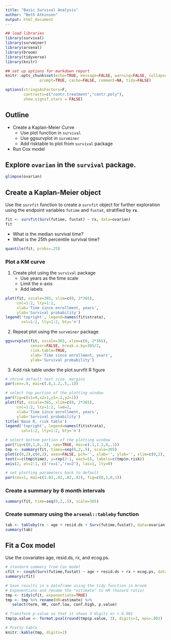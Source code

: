 ```yaml
---
title: "Basic Survival Analysis"
author: "Beth Atkinson"
output: html_document
---
```


```r
## load libraries
library(survival)
library(survminer)
library(arsenal)
library(broom)
library(tidyverse)
library(knitr)

## set up options for markdown report
knitr::opts_chunk$set(echo=TRUE, message=FALSE, warning=FALSE, collapse=TRUE,
               prompt=TRUE, cache=FALSE, comment=NA, tidy=FALSE)

options(stringsAsFactors=F,
        contrasts=c("contr.treatment","contr.poly"),
        show.signif.stars = FALSE)
```

## Outline

* Create a Kaplan-Meier Curve
  + Use plot function in `survival`
  + Use ggsurvplot in `survminer`
  + Add risktable to plot from `survival` package
  
* Run Cox model

## Explore `ovarian` in the `survival` package.

```r
glimpse(ovarian)
```

## Create a Kaplan-Meier object

Use the `survfit` function to create a `survfit` object for further exploration using the endpoint variables `futime` and `fustat`, stratified by **`rx`**.

```r
fit <- survfit(Surv(futime, fustat) ~ rx, data=ovarian)
fit
```

* What is the median survival time?
* What is the 25th percentile survival time?

```r
quantile(fit, probs=.25)
```

### Plot a KM curve

1. Create plot using the `survival` package
   + Use years as the time scale
   + Limit the x-axis
   + Add labels
   
```r
plot(fit, xscale=365, xlim=c(0, 2*365), 
     col=1:2, lty=1:2, 
     xlab='Time since enrollment, years', 
     ylab='Survival probability')
legend('topright', legend=names(fit$strata), 
       col=1:2, lty=1:2, bty='n')
```

2. Repeat plot using the `survminer` package

```r
ggsurvplot(fit, xscale=365, xlim=c(0, 2*365), 
           censor=FALSE, break.x.by=365/2,
           risk.table=TRUE,
           xlab='Time since enrollment, years', 
           ylab='Survival probability')
```

3. Add risk table under the plot.survfit R figure

```r
# shrink default text size, margins
par(cex=.9, mai=c(.8,1.2,.5,.1))

# select top portion of the plotting window 
par(fig=c(x1=0,x2=1,y1=.2,y2=1))
plot(fit, xscale=365, xlim=c(0, 2*365), 
     col=1:2, lty=1:2, lwd=2,
     xlab='Time since enrollment, years', 
     ylab='Survival probability')
title('Base R, risk table')
legend('topright', legend=names(fit$strata), 
       col=1:2, lty=1:2, bty='n')

# select bottom portion of the plotting window
par(fig=c(0,1,0,.2), new=TRUE, mai=c(.1,1.2,0,.1))
tmp <- summary(fit, times=seq(0,2,.5), scale=365)
plot(c(0,2),c(0,2), axes=FALSE, pch='', xlab='', ylab='', xlim=c(0,2), ylim=c(0,2.5))
text(x=c(tmp$time), y=rep(2:1, each=5), labels=c(tmp$n.risk))
axis(2, at=2:1, c('rx=1','rx=2'), las=1, lty=0)

# set plotting parameters back to default
par(cex=1, mai=c(1.02,.82,.82,.42), fig=c(0,1,0,1)) 
```

### Create a summary by 6 month intervals

```r
summary(fit, time=seq(0,2,.5), scale=365)
```

### Create summary using the `arsenal::tableby` function

```r
tab <- tableby(rx ~ age + resid.ds + Surv(futime,fustat), data=ovarian)
summary(tab)
```

## Fit a Cox model

Use the covariates age, resid.ds, rx, and ecog.ps.

```r
# standard summary from Cox model
cfit <- coxph(Surv(futime,fustat) ~ age + resid.ds + rx + ecog.ps, data=ovarian)
summary(cfit)

# Save results in a dataframe using the tidy function in broom
# Exponentiate and rename the "estimate" to HR (hazard ratio)
tmp <- tidy(cfit, exponentiate=TRUE)
tmp <- tmp %>% rename(HR=estimate) %>%
   select(term, HR, conf.low, conf.high, p.value)

# Transform p-value so that it shows 3 digits or < 0.001
tmp$p.value <- format.pval(round(tmp$p.value, 3), digits=3, eps=.001)

# Pretty table
knitr::kable(tmp, digits=2)
```